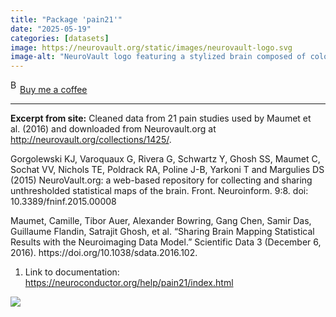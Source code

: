 ```yaml
---
title: "Package 'pain21'"
date: "2025-05-19"
categories: [datasets]
image: https://neurovault.org/static/images/neurovault-logo.svg
image-alt: "NeuroVault logo featuring a stylized brain composed of colorful overlapping circles with the text 'NeuroVault'"
---
```


<link href="https://fonts.googleapis.com/css?family=Cookie" rel="stylesheet"><a class="bmc-button" target="_blank" href="https://www.buymeacoffee.com/JoscelinRocha">![Buy me a coffee](https://cdn.buymeacoffee.com/buttons/bmc-new-btn-logo.svg){alt="Buy me a coffee" width="15" height="21"}Buy me a coffee</a>

------------------------------------------------------------------------

**Excerpt from site:** Cleaned data from 21 pain studies used by Maumet et al. (2016) and downloaded from Neurovault.org at <http://neurovault.org/collections/1425/>.

Gorgolewski KJ, Varoquaux G, Rivera G, Schwartz Y, Ghosh SS, Maumet C, Sochat VV, Nichols TE, Poldrack RA, Poline J-B, Yarkoni T and Margulies DS (2015) NeuroVault.org: a web-based repository for collecting and sharing unthresholded statistical maps of the brain. Front. Neuroinform. 9:8. doi: 10.3389/fninf.2015.00008

Maumet, Camille, Tibor Auer, Alexander Bowring, Gang Chen, Samir Das, Guillaume Flandin, Satrajit Ghosh, et al. "Sharing Brain Mapping Statistical Results with the Neuroimaging Data Model." Scientific Data 3 (December 6, 2016). https://doi.org/10.1038/sdata.2016.102.

1.  Link to documentation: <https://neuroconductor.org/help/pain21/index.html>

![](https://neurovault.org/static/images/neurovault-logo.svg)
